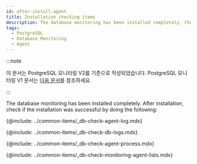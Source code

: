 ```yaml
---
id: after-install-agent
title: Installation checking items
description: The database monitoring has been installed completely. Check the checklist after installation.
tags:
  - PostgreSQL
  - Database Monitoring
  - Agent
---
```


:::note

이 문서는 PostgreSQL 모니터링 V2를 기준으로 작성되었습니다. PostgreSQL 모니터링 V1 문서는 [다음 문서](../postgresql-v1/after-install-agent)를 참조하세요.

:::

The database monitoring has been installed completely. After installation, check if the installation was successful by doing the following:

<!-- 에이전트 설치 점검 -->

{@include: ../common-items/_db-check-agent-log.mdx} 

<!-- 로그 확인하기 -->

{@include: ../common-items/_db-check-db-logs.mdx}

<!-- 에이전트 프로세스 확인하기 -->

{@include: ../common-items/_db-check-agent-process.mdx}

<!-- 모니터링 확인하기 -->

{@include: ../common-items/_db-check-monitoring-agent-lists.mdx}

